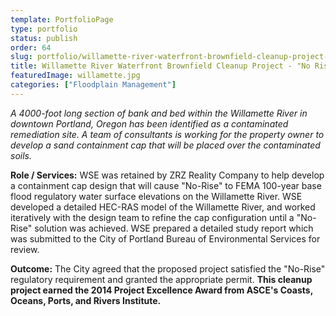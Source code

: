 ```yaml
---
template: PortfolioPage
type: portfolio
status: publish
order: 64
slug: portfolio/willamette-river-waterfront-brownfield-cleanup-project-no-rise-evaluation
title: Willamette River Waterfront Brownfield Cleanup Project - "No Rise" Evaluation
featuredImage: willamette.jpg
categories: ["Floodplain Management"]
---
```


_A 4000-foot long section of bank and bed within the Willamette River in downtown Portland, Oregon has been identified as a contaminated remediation site. A team of consultants is working for the property owner to develop a sand containment cap that will be placed over the contaminated soils._  
  
**Role / Services:** WSE was retained by ZRZ Reality Company to help develop a containment cap design that will cause "No-Rise" to FEMA 100-year base flood regulatory water surface elevations on the Willamette River. WSE developed a detailed HEC-RAS model of the Willamette River, and worked iteratively with the design team to refine the cap configuration until a "No-Rise" solution was achieved. WSE prepared a detailed study report which was submitted to the City of Portland Bureau of Environmental Services for review.  
  
**Outcome:** The City agreed that the proposed project satisfied the "No-Rise" regulatory requirement and granted the appropriate permit. **This cleanup project earned the 2014 Project Excellence Award from ASCE's Coasts, Oceans, Ports, and Rivers Institute.**